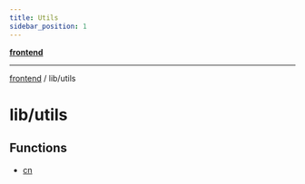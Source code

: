 ```yaml
---
title: Utils
sidebar_position: 1
---
```


[**frontend**](./utils/../..)

***

[frontend](./utils/../..) / lib/utils

# lib/utils

## Functions

- [cn](./utils/functions/cn)
